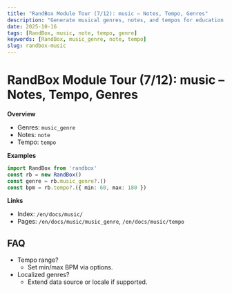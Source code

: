 ```yaml
---
title: "RandBox Module Tour (7/12): music – Notes, Tempo, Genres"
description: "Generate musical genres, notes, and tempos for education and multimedia demos. Examples, FAQs, and references."
date: 2025-10-16
tags: [RandBox, music, note, tempo, genre]
keywords: [RandBox, music_genre, note, tempo]
slug: randbox-music
---
```


# RandBox Module Tour (7/12): music – Notes, Tempo, Genres

**Overview**
- Genres: `music_genre`
- Notes: `note`
- Tempo: `tempo`

**Examples**
```ts
import RandBox from 'randbox'
const rb = new RandBox()
const genre = rb.music_genre?.()
const bpm = rb.tempo?.({ min: 60, max: 180 })
```

**Links**
- Index: `/en/docs/music/`
- Pages: `/en/docs/music/music_genre`, `/en/docs/music/tempo`

## FAQ

- Tempo range?
  - Set min/max BPM via options.
- Localized genres?
  - Extend data source or locale if supported.

